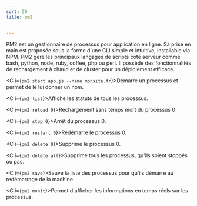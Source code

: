 ```yaml
---
sort: 50
title: pm2


---
```


PM2 est un gestionnaire de processus pour application en ligne. Sa prise en main est proposée sous la forme d'une CLI simple et intuitive, installable via NPM. PM2 gère les principaux langages de scripts coté serveur comme bash, python, node, ruby, coffee, php ou perl. Il possède des fonctionnalités de rechargement à chaud et de cluster pour un déploiement efficace.

<C i={`pm2 start app.js --name monsite.fr`}>Démarre un processus et permet de le lui donner un nom.</C>

<C i={`pm2 list`}>Affiche les statuts de tous les processus. </C>

<C i={`pm2 reload 0`}>Rechargement sans temps mort du processus 0 </C>

<C i={`pm2 stop 0`}>Arrêt du processus 0.</C>

<C i={`pm2 restart 0`}>Redémarre le processus 0.</C>

<C i={`pm2 delete 0`}>Supprime le processus 0.</C>

<C i={`pm2 delete all`}>Supprime tous les processus, qu'ils soient stoppés ou pas.</C>

<C i={`pm2 save`}>Sauve la liste des processus pour qu'ils démarre au redémarrage de la machine.</C>

<C i={`pm2 monit`}>Permet d'afficher les informations en temps réels sur les processus.</C>


